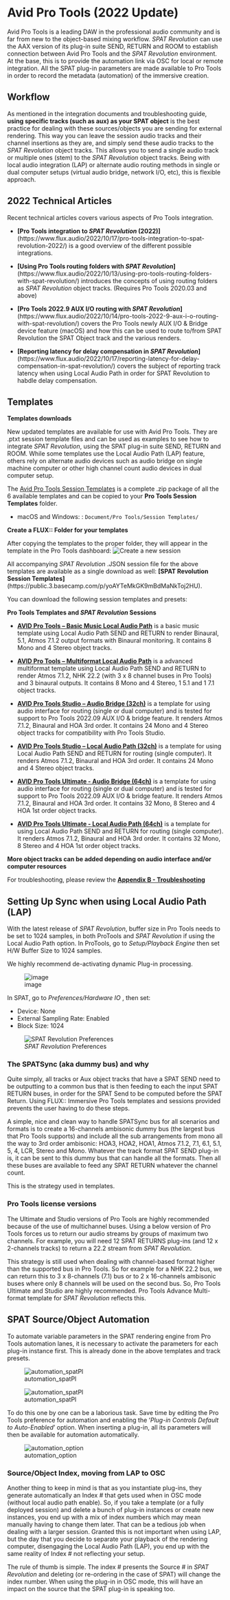 # Avid Pro Tools (2022 Update)

Avid Pro Tools is a leading DAW in the professional audio community and is far from new to the object-based mixing workflow.
_SPAT Revolution_ can use the AAX version of its plug-in suite SEND, RETURN and ROOM to establish connection between Avid Pro Tools and the _SPAT Revolution_ environment.
At the base, this is to provide the automation link via OSC for local or remote integration.
All the SPAT plug-in parameters are made available to Pro Tools in order to record the metadata (automation) of the immersive creation.


## Workflow

As mentioned in the integration documents and troubleshooting guide, **using specific tracks (such as aux) as your SPAT object** is the best practice for dealing with these sources/objects you are sending for external rendering.
This way you can leave the session audio tracks and their channel insertions as they are, and simply send these audio tracks to the _SPAT Revolution_ object tracks.
This allows you to send a single audio track or multiple ones (stem) to the _SPAT Revolution_ object tracks.
Being with local audio integration (LAP) or alternate audio routing methods in single or dual computer setups (virtual audio bridge, network I/O, etc), this is flexible approach.

## 2022 Technical Articles

Recent technical articles covers various aspects of Pro Tools integration.

- **[Pro Tools integration to _SPAT Revolution_ (2022)]**(https://www.flux.audio/2022/10/17/pro-tools-integration-to-spat-revolution-2022/) is a good overview of the different possible integrations.

- **[Using Pro Tools routing folders with _SPAT Revolution_]**(https://www.flux.audio/2022/10/13/using-pro-tools-routing-folders-with-spat-revolution/) introduces the concepts of using routing folders as _SPAT Revolution_ object tracks. (Requires Pro Tools 2020.03 and above)

- **[Pro Tools 2022.9 AUX I/O routing with _SPAT Revolution_]**(https://www.flux.audio/2022/10/14/pro-tools-2022-9-aux-i-o-routing-with-spat-revolution/) covers the Pro Tools newly AUX I/O & Bridge device feature (macOS) and how this can be used to route to/from SPAT Revolution the SPAT Object track and the various renders.

- **[Reporting latency for delay compensation in _SPAT Revolution_]**(https://www.flux.audio/2022/10/17/reporting-latency-for-delay-compensation-in-spat-revolution/) covers the subject of reporting track latency when using Local Audio Path in order for SPAT Revolution to habdle delay compensation.


## Templates

**Templates downloads**

New updated templates are available for use with Avid Pro Tools.  They are .ptxt session template files and can be used as examples to see how to integrate _SPAT Revolution_, using the SPAT plug-in suite SEND, RETURN and ROOM. While some templates use the Local Audio Path (LAP) feature, others rely on alternate audio devices such as audio bridge on single machine computer or other high channel count audio devices in dual computer setup.

The [Avid Pro Tools Session Templates](https://public.3.basecamp.com/p/N48YKyqnBWXmMq1Fohskew8c) is a complete .zip package of all the 6 available templates and can be copied to your **Pro Tools Session Templates** folder.

- macOS and Windows: : ```Document/Pro Tools/Session Templates/```  

:::{.callout-warning}
  **Create a FLUX:: Folder for your templates**
:::

After copying the templates to the proper folder, they will appear in the template in the Pro Tools dashboard:
![Create a new session](https://media.githubusercontent.com/media/FLUX-SE/doc_images/main/SpatR/ThirdParty/ProToolsTemplates.png)

All accompanying  _SPAT Revolution_ .JSON session file for the above templates are available as a single download as well:
**[SPAT Revolution Session Templates]**(https://public.3.basecamp.com/p/yoAYTeMkGK9mBdMaNkToj2HU).

You can download the following session templates and presets:

**Pro Tools Templates and _SPAT Revolution_ Sessions**

* **[AVID Pro Tools – Basic Music Local Audio Path](https://public.3.basecamp.com/p/iCntSJrBatq7CzUua45NHQDt)** is a basic music template using Local Audio Path SEND and RETURN to render Binaural, 5.1, Atmos 7.1.2  output formats with Binaural monitoring. It contains 8 Mono and 4 Stereo object tracks.

* **[AVID Pro Tools – Multiformat Local Audio Path](https://public.3.basecamp.com/p/9HweoDCdcAbtdu6cKzxkrmjK)** is a advanced multiformat template using Local Audio Path SEND and RETURN to render Atmos 7.1.2, NHK 22.2 (with 3 x 8 channel buses in Pro Tools) and 3 binaural outputs. It contains 8 Mono and 4 Stereo, 1 5.1 and 1 7.1 object tracks.

* **[AVID Pro Tools Studio – Audio Bridge (32ch)](https://public.3.basecamp.com/p/vECzLo5HWq1pVKk8e7ngK2cg)**  is a template for using audio interface for routing (single or dual computer) and is tested for support to Pro Tools 2022.09 AUX I/O & bridge feature. It renders Atmos 7.1.2, Binaural and HOA 3rd order. It contains 24 Mono and 4 Stereo object tracks for compatibility with Pro Tools Studio.

* **[AVID Pro Tools Studio – Local Audio Path (32ch)](https://public.3.basecamp.com/p/rH2nXUmCDdpzXgY46c3LVXuA)**   is a template for using Local Audio Path SEND and RETURN for routing (single computer). It renders Atmos 7.1.2, Binaural and HOA 3rd order. It contains 24 Mono and 4 Stereo object tracks.

* **[AVID Pro Tools Ultimate - Audio Bridge (64ch)](https://public.3.basecamp.com/p/vECzLo5HWq1pVKk8e7ngK2cg)**  is a template for using audio interface for routing (single or dual computer) and is tested for support to Pro Tools 2022.09 AUX I/O & bridge feature. It renders Atmos 7.1.2, Binaural and HOA 3rd order. It contains 32 Mono, 8 Stereo and 4 HOA 1st order object tracks.

* **[AVID Pro Tools Ultimate - Local Audio Path (64ch)](https://public.3.basecamp.com/p/Mindwq33jeEpieRkFetmj6yq)**   is a template for using Local Audio Path SEND and RETURN for routing (single computer). It renders Atmos 7.1.2, Binaural and HOA 3rd order. It contains 32 Mono, 8 Stereo and 4 HOA 1st order object tracks.

:::{.callout-warning}
  **More object tracks can be added depending on audio interface and/or computer resources**
:::

For troubleshooting, please review the **[Appendix B - Troubleshooting](Appendix_B.md)**

## Setting Up Sync when using Local Audio Path (LAP)

With the latest release of _SPAT Revolution_, buffer size in Pro Tools needs to be set to 1024 samples, in both ProTools and _SPAT Revolution_ if using the Local Audio Path option.
In ProTools, go to *Setup/Playback Engine* then set H/W Buffer Size to 1024 samples.

:::{.callout-note}
We highly recommend de-activating dynamic Plug-in processing.
:::

![image](https://media.githubusercontent.com/media/FLUX-SE/doc_images/main/SpatR/ThirdParty/ProToolsEnginePlaybackMenu.png)

In SPAT, go to *Preferences/Hardware IO* , then set:


* Device: None
* External Sampling Rate: Enabled
* Block Size: 1024

![_SPAT Revolution_ Preferences](https://media.githubusercontent.com/media/FLUX-SE/doc_images/main/SpatR/ThirdParty/ProToolsSpatPreferences.png)

### The SPATSync (aka dummy bus) and why

Quite simply, all tracks or Aux object tracks that have a SPAT SEND need to be outputting to a common bus that is then feeding to each the input SPAT RETURN buses, in order for the SPAT Send to be computed before the SPAT Return.
Using FLUX:: Immersive Pro Tools templates and sessions provided prevents the user having to do these steps.

A simple, nice and clean way to handle SPATSync bus for all scenarios and formats is to create a 16-channels ambisonic dummy bus (the largest bus that Pro Tools supports) and include all the sub arrangements from mono all the way to 3rd order ambisonic: HOA3, HOA2,  HOA1, Atmos 7.1.2, 7.1, 6.1, 5.1, 5, 4, LCR, Stereo and Mono. Whatever the track format SPAT SEND plug-in is, it can be sent to this dummy bus that can handle all the formats.
Then all these buses are available to feed any SPAT RETURN whatever the channel count.

This is the strategy used in templates.

### Pro Tools license versions

The Ultimate and Studio versions of Pro Tools are highly recommended because of the use of multichannel buses.
Using a below version of Pro Tools forces us to return our audio streams by groups of maximum two channels.
For example, you will need 12 SPAT RETURNS plug-ins (and 12 x 2-channels tracks) to return a 22.2 stream from _SPAT Revolution_.

This strategy is still used when dealing with channel-based format higher than the supported bus in Pro Tools.
So for example for a NHK 22.2 bus, we can return this to 3 x 8-channels (7.1) bus or to 2 x 16-channels ambisonic buses where only 8 channels will be used on the second bus.
So, Pro Tools Ultimate and Studio are highly recommended.
Pro Tools Advance Multi-format template for _SPAT Revolution_ reflects this.


## SPAT Source/Object Automation

To automate variable parameters in the SPAT rendering engine from Pro Tools automation lanes, it is necessary to activate the parameters for each plug-in instance first.
This is already done in the above templates and track presets.

![automation_spatPl](https://media.githubusercontent.com/media/FLUX-SE/doc_images/main/SpatR/ThirdParty/ProToolsEmptyAutomationEnable.png)

![automation_spatPl](https://media.githubusercontent.com/media/FLUX-SE/doc_images/main/SpatR/ThirdParty/ProToolsAutomationEnable.png)

To do this one by one can be a laborious task.
Save time by editing the Pro Tools preference for automation and enabling the '*Plug-in Controls Default to Auto-Enabled* ' option.
When inserting a plug-in, all its parameters will then be available for automation automatically.

![automation_option](https://media.githubusercontent.com/media/FLUX-SE/doc_images/main/SpatR/ThirdParty/ProToolsPreferencesAutomation.png)


### Source/Object Index, moving from LAP to OSC

Another thing to keep in mind is that as you instantiate plug-ins, they generate automatically an Index # that gets used when in OSC mode (without local audio path enable).
So, if you take a template (or a fully deployed session) and delete a bunch of plug-in instances or create new instances, you end up with a mix of index numbers which may mean manually having to change them later.
That can be a tedious job when dealing with a larger session.
Granted this is not important when using LAP, but the day that you decide to separate your playback of the rendering computer, disengaging the Local Audio Path (LAP), you end up with the same reality of Index # not reflecting your setup.

The rule of thumb is simple.
The index # presents the Source # in _SPAT Revolution_ and deleting (or re-ordering in the case of SPAT) will change the index number.
When using the plug-in in OSC mode, this will have an impact on the source that the SPAT plug-in is speaking too.
